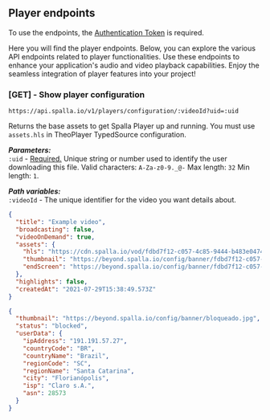 ## Player endpoints
 
<Callout type="info" emoji="ℹ️">
  To use the endpoints, the <Link href="/token_authentication" target="_blank"> <u>Authentication Token</u> </Link> is required.
</Callout>

Here you will find the player endpoints. Below, you can explore the various API endpoints 
related to player functionalities. Use these endpoints to enhance your application's audio 
and video playback capabilities. Enjoy the seamless integration of player features into 
your project!

### [GET] - Show player configuration
```url copy
https://api.spalla.io/v1/players/configuration/:videoId?uid=:uid
```

Returns the base assets to get Spalla Player up and running. You must use `assets.hls` in 
TheoPlayer TypedSource configuration.

***Parameters:***\
`:uid` - <u>Required.</u> Unique string or number used to identify the user downloading this file. 
Valid characters: `A-Za-z0-9._@-` Max length: `32` Min length: `1`.

***Path variables:***\
`:videoId` - The unique identifier for the video you want details about.

```json filename="RESPONSE - 200 OK"
{
  "title": "Example video",
  "broadcasting": false,
  "videoOnDemand": true,
  "assets": {
    "hls": "https://cdn.spalla.io/vod/fdbd7f12-c057-4c85-9444-b483e047450a/playlist.m3u8?sjwt=eyJhbGciOiJIUzI1NiIsInR5cCI6IkpXVCJ9.eyJuYmYiOjE2Mjg1NzEzODYsImlhdCI6MTYyODU3MTM4NiwiZXhwIjoxNjI4NjE0NTg2LCJqdGkiOiI5NGFmYzg5OC0wZGMyLTQ5M2pc3EtYjgyMi0xMWJiMGYzNTE0OWEiLCJMiOiJTcGFsbGEifQ.VmelgD574TUVARQgJ2AdLWEGDxNz2i9mlHWWJlGGJ6A",
    "thumbnail": "https://beyond.spalla.io/config/banner/fdbd7f12-c057-4c85-9444-b483e047450a/thumbnail.jpg",
    "endScreen": "https://beyond.spalla.io/config/banner/fdbd7f12-c057-4c85-9444-b483e047450a/end_screen.jpg"
  },
  "highlights": false,
  "createdAt": "2021-07-29T15:38:49.573Z"
}
``` 
```json filename="GEOBLOCK - 428 PRECONDITION REQUIRED"
{
  "thumbnail": "https://beyond.spalla.io/config/banner/bloqueado.jpg",
  "status": "blocked",
  "userData": {
    "ipAddress": "191.191.57.27",
    "countryCode": "BR",
    "countryName": "Brazil",
    "regionCode": "SC",
    "regionName": "Santa Catarina",
    "city": "Florianópolis",
    "isp": "Claro s.A.",
    "asn": 28573
  }
}
``` 